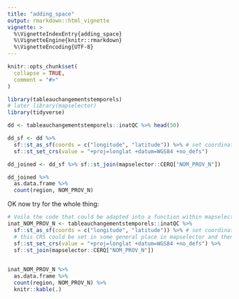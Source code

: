 ```yaml
---
title: "adding_space"
output: rmarkdown::html_vignette
vignette: >
  %\VignetteIndexEntry{adding_space}
  %\VignetteEngine{knitr::rmarkdown}
  %\VignetteEncoding{UTF-8}
---
```


```r
knitr::opts_chunk$set(
  collapse = TRUE,
  comment = "#>"
)
```

```r
library(tableauchangementstemporels)
# later library(mapselector)
library(tidyverse)

dd <- tableauchangementstemporels::inatQC %>% head(50)

dd_sf <- dd %>% 
  sf::st_as_sf(coords = c("longitude", "latitude")) %>% # set coordinates
  sf::st_set_crs(value = "+proj=longlat +datum=WGS84 +no_defs")

dd_joined <- dd_sf %>% sf::st_join(mapselector::CERQ["NOM_PROV_N"])

dd_joined %>% 
  as.data.frame %>% 
  count(region, NOM_PROV_N)


```


OK now try for the whole thing:

```r

# Voila the code that could be adapted into a function within mapselector.. assuming that it isn't very wrong.
inat_NOM_PROV_N <- tableauchangementstemporels::inatQC %>% 
  sf::st_as_sf(coords = c("longitude", "latitude")) %>% # set coordinates
  # this CRS could be set in some general place in mapselector and then modified only once.
  sf::st_set_crs(value = "+proj=longlat +datum=WGS84 +no_defs") %>% 
  sf::st_join(mapselector::CERQ["NOM_PROV_N"])
  

inat_NOM_PROV_N %>% 
  as.data.frame %>% 
  count(region, NOM_PROV_N) %>% 
  knitr::kable(.)

```

